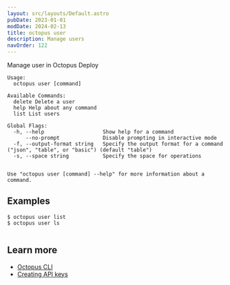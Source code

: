 ```yaml
---
layout: src/layouts/Default.astro
pubDate: 2023-01-01
modDate: 2024-02-13
title: octopus user
description: Manage users
navOrder: 122
---
```


Manage user in Octopus Deploy

```
Usage:
  octopus user [command]

Available Commands:
  delete Delete a user
  help Help about any command
  list List users

Global Flags:
  -h, --help                   Show help for a command
      --no-prompt              Disable prompting in interactive mode
  -f, --output-format string   Specify the output format for a command ("json", "table", or "basic") (default "table")
  -s, --space string           Specify the space for operations


Use "octopus user [command] --help" for more information about a command.
```

## Examples

<SamplesInstance />

```
$ octopus user list
$ octopus user ls


```

## Learn more

- [Octopus CLI](/docs/octopus-rest-api/cli)
- [Creating API keys](/docs/octopus-rest-api/how-to-create-an-api-key)